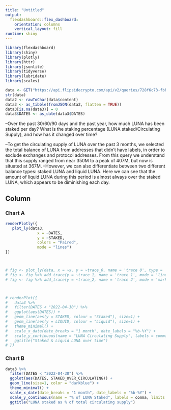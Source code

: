 ```yaml
---
title: "Untitled"
output: 
  flexdashboard::flex_dashboard:
    orientation: columns
    vertical_layout: fill
runtime: shiny
---
```


```r
library(flexdashboard)
library(shiny)
library(plotly)
library(httr)
library(jsonlite)
library(tidyverse)
library(lubridate)
library(scales)
```

```r
data <- GET("https://api.flipsidecrypto.com/api/v2/queries/728f6c73-fbbe-4656-a66b-18c45a2a8058/data/latest")
str(data)
data2 <- rawToChar(data$content)
data3 <- as_tibble(fromJSON(data2, flatten = TRUE))
data3[is.na(data3)] = 0
data3$DATES <- as_date(data3$DATES)
```




--Over the past 30/60/90 days and the past year, how much LUNA has been staked per day? What is the staking percentage (LUNA staked/Circulating Supply), and how has it changed over time?

--To get the circulating supply of LUNA over the past 3 months, we selected the total balance of LUNA from addresses that didn't have labels, in order to exclude exchanges and protocol addresses. From this query we understand that this supply ranged from near 350M to a peak of 407M, but now is situated at 367M.
--However, we can also differentiate between two different balance types: staked LUNA and liquid LUNA. Here we can see that the amount of liquid LUNA during this period is almost always over the staked LUNA, which appears to be diminishing each day.



Column {data-width=300}
-----------------------------------------------------------------------

### Chart A

```r
renderPlotly({
   plot_ly(data3,
              x = ~DATES,
              y = ~STAKED,
              colors = "Paired",
              mode = "lines")
})



# fig <- plot_ly(data, x = ~x, y = ~trace_0, name = 'trace 0', type = 'scatter', mode = 'lines') 
# fig <- fig %>% add_trace(y = ~trace_1, name = 'trace 1', mode = 'lines+markers') 
# fig <- fig %>% add_trace(y = ~trace_2, name = 'trace 2', mode = 'markers')



# renderPlot({
#   data3 %>% 
#   filter(DATES < "2022-04-30") %>% 
#   ggplot(aes(DATES)) +
#   geom_line(aes(y = STAKED, colour = "Staked"), size=1) + 
#   geom_line(aes(y = LIQUID, colour = "Liquid"), size=1) +
#   theme_minimal() +
#   scale_x_date(date_breaks = "1 month", date_labels = "%b-%Y") +
#   scale_y_continuous(name = "LUNA Circulating Supply", labels = comma) +
#   ggtitle("Staked & Liquid LUNA over time")
# })
```

### Chart B

```r
data3 %>% 
  filter(DATES < "2022-04-30") %>% 
  ggplot(aes(DATES, STAKED_OVER_CIRCULATING)) +
  geom_line(size=1, color = "darkblue") + 
  theme_minimal() +
  scale_x_date(date_breaks = "1 month", date_labels = "%b-%Y") +
  scale_y_continuous(name = "% of LUNA Staked", labels = comma, limits = c(40,80)) +
  ggtitle("LUNA staked as % of total circulating supply")
```

